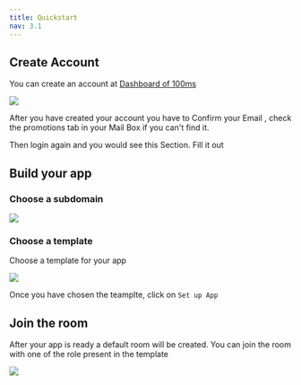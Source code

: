 ```yaml
---
title: Quickstart
nav: 3.1
---
```


## Create Account

You can create an account at [Dashboard of 100ms](https://dashboard.100ms.live/)

<Image src="/guides/token/create-account.png" width={2880} height={1584} />

After you have created your account you have to Confirm your Email , check the promotions tab in your Mail Box if you can't find it.

Then login again and you would see this Section. Fill it out

## Build your app

### Choose a subdomain
<Image src="/guides/token/build-app.png" width={2872} height={1580} />

### Choose a template
Choose a template for your app

<Image src="/guides/token/template.png" width={2880} height={1580} />

Once you have chosen the teamplte, click on `Set up App`

## Join the room
After your app is ready a default room will be created. You can join the room with one of the role present in the template

<Image src="/guides/token/go-to-dashboard.png" width={1920} height={1055} />
